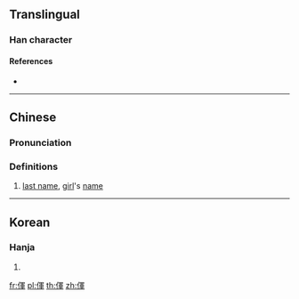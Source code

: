 ==Translingual==

===Han character===
{{Han char|rn=9|rad=人|as=09|sn=11|four=|canj=OBJJ|ids=⿰亻軍}}

====References====
* {{Han ref|kx=0110.100|hdz=10195.090|uh=346E|ud=13422}}

----

==Chinese==
{{zh-forms}}

===Pronunciation===
{{zh-pron
|m=hún
|c=gwaat1,waan4
|mc=
|oc=
|ma=
|cat=pn
}}

===Definitions===
{{zh-hanzi}}

# [[last name]], [[girl]]'s [[name]]

----

==Korean==

===Hanja===
{{ko-hanja|hangeul=혼|rv=hon|mr=hon|y=hon}}

# {{defn|lang=ko|sort=人09}}

[[fr:㑮]]
[[pl:㑮]]
[[th:㑮]]
[[zh:㑮]]